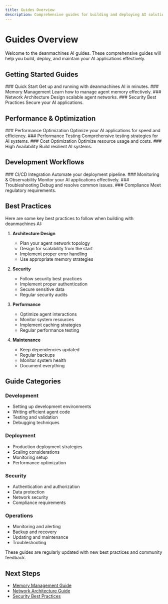 ```yaml
---
title: Guides Overview
description: Comprehensive guides for building and deploying AI solutions with deanmachines.
---
```


# Guides Overview

Welcome to the deanmachines AI guides. These comprehensive guides will help you build, deploy, and maintain your AI applications effectively.

## Getting Started Guides

<div className="grid sm:grid-cols-2 gap-4 mt-6">

<Card href="/docs/guides/quick-start">
  ### Quick Start
  Get up and running with deanmachines AI in minutes.
</Card>

<Card href="/docs/guides/memory-management">
  ### Memory Management
  Learn how to manage agent memory effectively.
</Card>

<Card href="/docs/guides/network-architecture">
  ### Network Architecture
  Design scalable agent networks.
</Card>

<Card href="/docs/guides/security">
  ### Security Best Practices
  Secure your AI applications.
</Card>

</div>

## Performance & Optimization

<div className="grid sm:grid-cols-2 gap-4 mt-6">

<Card href="/docs/guides/performance">
  ### Performance Optimization
  Optimize your AI applications for speed and efficiency.
</Card>

<Card href="/docs/guides/performance-testing">
  ### Performance Testing
  Comprehensive testing strategies for AI systems.
</Card>

<Card href="/docs/guides/cost-optimization">
  ### Cost Optimization
  Optimize resource usage and costs.
</Card>

<Card href="/docs/guides/high-availability">
  ### High Availability
  Build resilient AI systems.
</Card>

</div>

## Development Workflows

<div className="grid sm:grid-cols-2 gap-4 mt-6">

<Card href="/docs/guides/ci-cd">
  ### CI/CD Integration
  Automate your deployment pipeline.
</Card>

<Card href="/docs/guides/monitoring">
  ### Monitoring & Observability
  Monitor your AI applications effectively.
</Card>

<Card href="/docs/guides/troubleshooting">
  ### Troubleshooting
  Debug and resolve common issues.
</Card>

<Card href="/docs/guides/compliance">
  ### Compliance
  Meet regulatory requirements.
</Card>

</div>

## Best Practices

Here are some key best practices to follow when building with deanmachines AI:

1. **Architecture Design**
   - Plan your agent network topology
   - Design for scalability from the start
   - Implement proper error handling
   - Use appropriate memory strategies

2. **Security**
   - Follow security best practices
   - Implement proper authentication
   - Secure sensitive data
   - Regular security audits

3. **Performance**
   - Optimize agent interactions
   - Monitor system resources
   - Implement caching strategies
   - Regular performance testing

4. **Maintenance**
   - Keep dependencies updated
   - Regular backups
   - Monitor system health
   - Document everything

## Guide Categories

### Development
- Setting up development environments
- Writing efficient agent code
- Testing and validation
- Debugging techniques

### Deployment
- Production deployment strategies
- Scaling considerations
- Monitoring setup
- Performance optimization

### Security
- Authentication and authorization
- Data protection
- Network security
- Compliance requirements

### Operations
- Monitoring and alerting
- Backup and recovery
- Updating and maintenance
- Troubleshooting

<Callout type="info">
  These guides are regularly updated with new best practices and community feedback.
</Callout>

## Next Steps

- [Memory Management Guide](/docs/guides/memory-management)
- [Network Architecture Guide](/docs/guides/network-architecture)
- [Security Best Practices](/docs/guides/security)
